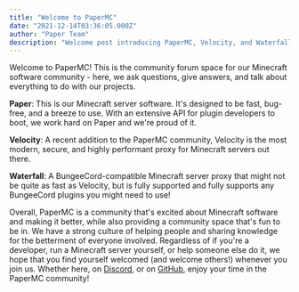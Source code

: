 ```yaml
---
title: "Welcome to PaperMC"
date: "2021-12-14T03:36:05.000Z"
author: "Paper Team"
description: "Welcome post introducing PaperMC, Velocity, and Waterfall, and pointing readers to community resources and documentation."
---
```


Welcome to PaperMC! This is the community forum space for our Minecraft software community - here, we ask questions, give answers, and talk about everything to do with our projects.

**Paper**: This is our Minecraft server software. It's designed to be fast, bug-free, and a breeze to use. With an extensive API for plugin developers to boot, we work hard on Paper and we're proud of it.

**Velocity**: A recent addition to the PaperMC community, Velocity is the most modern, secure, and highly performant proxy for Minecraft servers out there.

**Waterfall**: A BungeeCord-compatible Minecraft server proxy that might not be quite as fast as Velocity, but is fully supported and fully supports any BungeeCord plugins you might need to use!

Overall, PaperMC is a community that's excited about Minecraft software and making it better, while also providing a community space that's fun to be in. We have a strong culture of helping people and sharing knowledge for the betterment of everyone involved. Regardless of if you're a developer, run a Minecraft server yourself, or help someone else do it, we hope that you find yourself welcomed (and welcome others!) whenever you join us. Whether here, on [Discord](https://discord.gg/papermc), or on [GitHub](https://github.com/PaperMC), enjoy your time in the PaperMC community!
